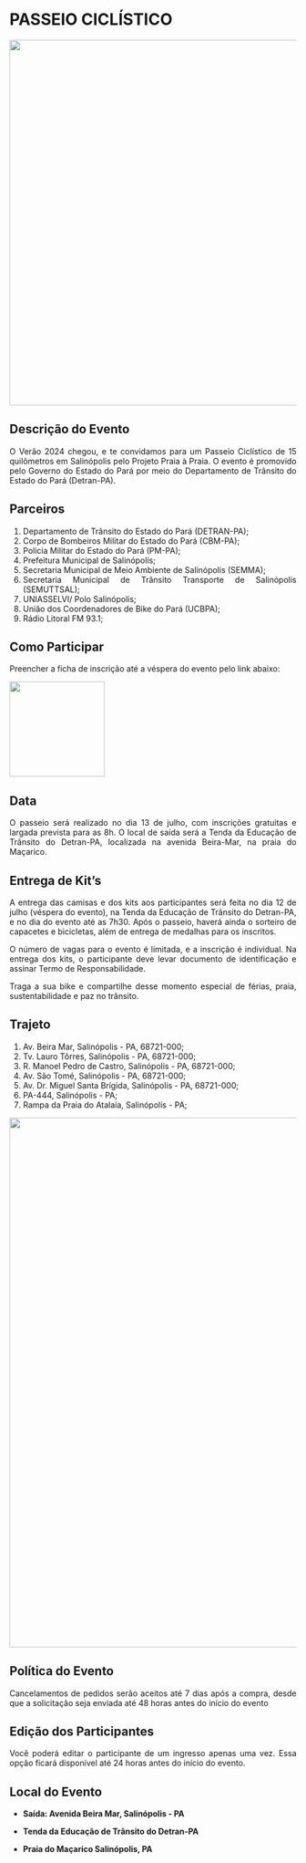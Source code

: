

```{=html}
<style>
  body{text-align: justify}
</style>
```



# PASSEIO CICLÍSTICO

![](/passeio_bike1.jpg){fig-align="center" width="641"}

::: progress
::: {.progress-bar style="width: 100%;"}
:::
:::

## Descrição do Evento

O Verão 2024 chegou, e te convidamos para um Passeio Ciclístico de 15 quilômetros em Salinópolis pelo Projeto Praia à Praia. O evento é promovido pelo Governo do Estado do Pará por meio do Departamento de Trânsito do Estado do Pará (Detran-PA).

::: progress
::: {.progress-bar style="width: 100%;"}
:::
:::


## Parceiros

1.  Departamento de Trânsito do Estado do Pará (DETRAN-PA);
2.  Corpo de Bombeiros Militar do Estado do Pará (CBM-PA);
3.  Policia Militar do Estado do Pará (PM-PA);
3.  Prefeitura Municipal de Salinópolís;
4.  Secretaria Municipal de Meio Ambiente de Salinópolis (SEMMA);
5.  Secretaria Municipal de Trânsito Transporte de Salinópolis (SEMUTTSAL);
6.  UNIASSELVI/ Polo Salinópolis;
7.  União dos Coordenadores de Bike do Pará (UCBPA);
8.  Rádio Litoral FM 93.1;

::: progress
::: {.progress-bar style="width: 100%;"}
:::
:::

## Como Participar

Preencher a ficha de inscrição até a véspera do evento pelo link abaixo:

![](QRCode.jpg){fig-align="center" width="167"}

::: progress
::: {.progress-bar style="width: 100%;"}
:::
:::

## Data

O passeio será realizado no dia 13 de julho, com inscrições gratuitas e largada prevista para as 8h. O local de saída será a Tenda da Educação de Trânsito do Detran-PA, localizada na avenida Beira-Mar, na praia do Maçarico.

::: progress
::: {.progress-bar style="width: 100%;"}
:::
:::

## Entrega de Kit's

A entrega das camisas e dos kits aos participantes será feita no dia 12 de julho (véspera do evento), na Tenda da Educação de Trânsito do Detran-PA, e no dia do evento até as 7h30. Após o passeio, haverá ainda o sorteiro de capacetes e bicicletas, além de entrega de medalhas para os inscritos.

O número de vagas para o evento é limitada, e a inscrição é individual. Na entrega dos kits, o participante deve levar documento de identificação e assinar Termo de Responsabilidade.

Traga a sua bike e compartilhe desse momento especial de férias, praia, sustentabilidade e paz no trânsito.

::: progress
::: {.progress-bar style="width: 100%;"}
:::
:::

## Trajeto

1.  Av. Beira Mar, Salinópolis - PA, 68721-000;
2.  Tv. Lauro Tôrres, Salinópolis - PA, 68721-000;
3.  R. Manoel Pedro de Castro, Salinópolis - PA, 68721-000;
4.  Av. São Tomé, Salinópolis - PA, 68721-000;
5.  Av. Dr. Miguel Santa Brígida, Salinópolis - PA, 68721-000;
6.  PA-444, Salinópolis - PA;
7.  Rampa da Praia do Atalaia, Salinópolis - PA;

![](/mapa_passeio_bike1.jpg){fig-align="center" width="929"}

::: progress
::: {.progress-bar style="width: 100%;"}
:::
:::

## Política do Evento

Cancelamentos de pedidos serão aceitos até 7 dias após a compra, desde que a solicitação seja enviada até 48 horas antes do início do evento

::: progress
::: {.progress-bar style="width: 100%;"}
:::
:::

## Edição dos Participantes

Você poderá editar o participante de um ingresso apenas uma vez. Essa opção ficará disponível até 24 horas antes do início do evento.

::: progress
::: {.progress-bar style="width: 100%;"}
:::
:::

## Local do Evento

-   **Saída: Avenida Beira Mar, Salinópolis - PA**



-   **Tenda da Educação de Trânsito do Detran-PA**
-   **Praia do Maçarico Salinópolis, PA**

::: progress
::: {.progress-bar style="width: 100%;"}
:::
:::

